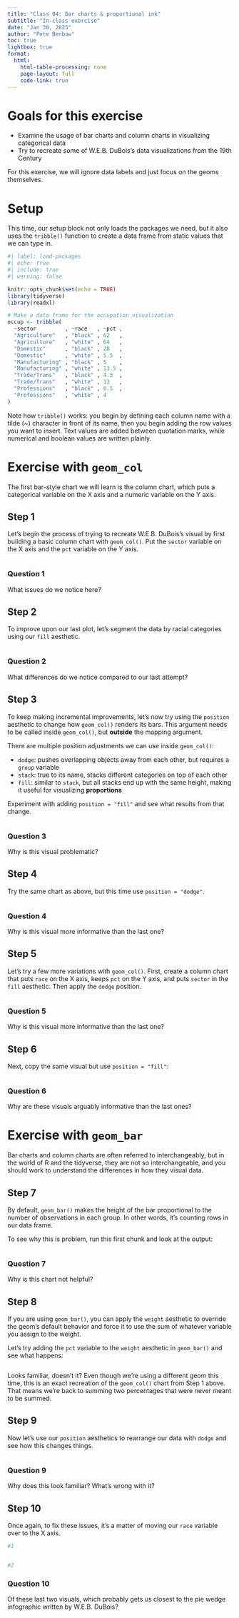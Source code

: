 ```yaml
---
title: "Class 04: Bar charts & proportional ink"
subtitle: "In-class exercise"
date: "Jan 30, 2025"
author: "Pete Benbow"
toc: true
lightbox: true
format: 
  html:
    html-table-processing: none
    page-layout: full
    code-link: true
---
```


# Goals for this exercise

-   Examine the usage of bar charts and column charts in visualizing categorical data
-   Try to recreate some of W.E.B. DuBois's data visualizations from the 19th Century

::: callout-note
For this exercise, we will ignore data labels and just focus on the geoms themselves.
:::

# Setup

This time, our setup block not only loads the packages we need, but it also uses the `tribble()` function to create a data frame from static values that we can type in.

```r
#| label: load-packages
#| echo: true
#| include: true
#| warning: false

knitr::opts_chunk$set(echo = TRUE)
library(tidyverse)
library(readxl)

# Make a data frame for the occupation visualization
occup <- tribble(
  ~sector         , ~race   , ~pct ,
  "Agriculture"   , "black" , 62   ,
  "Agriculture"   , "white" , 64   ,
  "Domestic"      , "black" , 28   ,
  "Domestic"      , "white" , 5.5  ,
  "Manufacturing" , "black" , 5    ,
  "Manufacturing" , "white" , 13.5 ,
  "Trade/Trans"   , "black" , 4.5  ,
  "Trade/Trans"   , "white" , 13   ,
  "Professions"   , "black" , 0.5  ,
  "Professions"   , "white" , 4
)
```

Note how `tribble()` works: you begin by defining each column name with a tilde (\~) character in front of its name, then you begin adding the row values you want to insert. Text values are added between quotation marks, while numerical and boolean values are written plainly.

# Exercise with `geom_col`

The first bar-style chart we will learn is the column chart, which puts a categorical variable on the X axis and a numeric variable on the Y axis.

## Step 1

Let's begin the process of trying to recreate W.E.B. DuBois's visual by first building a basic column chart with `geom_col()`. Put the `sector` variable on the X axis and the `pct` variable on the Y axis.

```r

```

### Question 1

What issues do we notice here?

::: {.callout-note title="Answer to Question 1" appearance="minimal"}
:::

## Step 2

To improve upon our last plot, let's segment the data by racial categories using our `fill` aesthetic.

```r

```

### Question 2

What differences do we notice compared to our last attempt?

::: {.callout-note title="Answer to Question 2" appearance="minimal"}
:::

## Step 3

To keep making incremental improvements, let's now try using the `position` aesthetic to change how `geom_col()` renders its bars. This argument needs to be called inside `geom_col()`, but **outside** the mapping argument.

There are multiple position adjustments we can use inside `geom_col()`:

-   `dodge`: pushes overlapping objects away from each other, but requires a `group` variable
-   `stack`: true to its name, stacks different categories on top of each other
-   `fill`: similar to `stack`, but all stacks end up with the same height, making it useful for visualizing **proportions**

Experiment with adding `position = "fill"` and see what results from that change.

```r

```

### Question 3

Why is this visual problematic?

::: {.callout-note title="Answer to Question 3" appearance="minimal"}
:::

## Step 4

Try the same chart as above, but this time use `position = "dodge"`.

```r

```

### Question 4

Why is this visual more informative than the last one?

::: {.callout-note title="Answer to Question 4" appearance="minimal"}
:::

## Step 5

Let's try a few more variations with `geom_col()`. First, create a column chart that puts `race` on the X axis, keeps `pct` on the Y axis, and puts `sector` in the `fill` aesthetic. Then apply the `dodge` position.

```r

```

### Question 5

Why is this visual more informative than the last one?

::: {.callout-note title="Answer to Question 5" appearance="minimal"}
:::

## Step 6

Next, copy the same visual but use `position = "fill"`:

```r

```

### Question 6

Why are these visuals arguably informative than the last ones?

::: {.callout-note title="Answer to Question 6" appearance="minimal"}
:::

# Exercise with `geom_bar`

Bar charts and column charts are often referred to interchangeably, but in the world of R and the tidyverse, they are not so interchangeable, and you should work to understand the differences in how they visual data.

## Step 7

By default, `geom_bar()` makes the height of the bar proportional to the number of observations in each group. In other words, it's counting rows in our data frame.

To see why this is problem, run this first chunk and look at the output:

```r

```

### Question 7

Why is this chart not helpful?

::: {.callout-note title="Answer to Question 7" appearance="minimal"}
:::

## Step 8

If you are using `geom_bar()`, you can apply the `weight` aesthetic to override the geom's default behavior and force it to use the sum of whatever variable you assign to the weight.

Let's try adding the `pct` variable to the `weight` aesthetic in `geom_bar()` and see what happens:

```r

```

Looks familiar, doesn't it? Even though we're using a different geom this time, this is an exact recreation of the `geom_col()` chart from Step 1 above. That means we're back to summing two percentages that were never meant to be summed.

## Step 9

Now let's use our `position` aesthetics to rearrange our data with `dodge` and see how this changes things.

```r

```

### Question 9

Why does this look familiar? What's wrong with it?

::: {.callout-note title="Answer to Question 9" appearance="minimal"}
:::

## Step 10

Once again, to fix these issues, it's a matter of moving our `race` variable over to the X axis.

```r
#1


#2

```

### Question 10

Of these last two visuals, which probably gets us closest to the pie wedge infographic written by W.E.B. DuBois?

::: {.callout-note title="Answer to Question 10" appearance="minimal"}
:::
